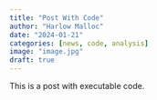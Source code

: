 ```yaml
---
title: "Post With Code"
author: "Harlow Malloc"
date: "2024-01-21"
categories: [news, code, analysis]
image: "image.jpg"
draft: true
---
```


This is a post with executable code.
